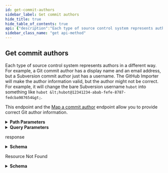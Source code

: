 ```yaml
---
id: get-commit-authors
sidebar_label: Get commit authors
hide_title: true
hide_table_of_contents: true
api: {"description":"Each type of source control system represents authors in a different way. For example, a Git commit author has a display name and an email address, but a Subversion commit author just has a username. The GitHub Importer will make the author information valid, but the author might not be correct. For example, it will change the bare Subversion username `hubot` into something like `hubot <hubot@12341234-abab-fefe-8787-fedcba987654>`.\n\nThis endpoint and the [Map a commit author](https://docs.github.com/rest/reference/migrations#map-a-commit-author) endpoint allow you to provide correct Git author information.","externalDocs":{"description":"API method documentation","url":"https://docs.github.com/rest/reference/migrations#get-commit-authors"},"operationId":"migrations/get-commit-authors","parameters":[{"in":"path","name":"owner","required":true,"schema":{"type":"string"}},{"in":"path","name":"repo","required":true,"schema":{"type":"string"}},{"description":"A user ID. Only return users with an ID greater than this ID.","in":"query","name":"since","required":false,"schema":{"type":"integer"}}],"responses":{"200":{"content":{"application/json":{"examples":{"default":{"value":[{"email":"hubot@github.com","id":2268557,"import_url":"https://api.github.com/repos/octocat/socm/import","name":"Hubot","remote_id":"nobody@fc7da526-431c-80fe-3c8c-c148ff18d7ef","remote_name":"nobody","url":"https://api.github.com/repos/octocat/socm/import/authors/2268557"},{"email":"svner@fc7da526-431c-80fe-3c8c-c148ff18d7ef","id":2268558,"import_url":"https://api.github.com/repos/octocat/socm/import","name":"svner","remote_id":"svner@fc7da526-431c-80fe-3c8c-c148ff18d7ef","remote_name":"svner","url":"https://api.github.com/repos/octocat/socm/import/authors/2268558"},{"email":"svner@example.com@fc7da526-431c-80fe-3c8c-c148ff18d7ef","id":2268559,"import_url":"https://api.github.com/repos/octocat/socm/import","name":"svner@example.com","remote_id":"svner@example.com@fc7da526-431c-80fe-3c8c-c148ff18d7ef","remote_name":"svner@example.com","url":"https://api.github.com/repos/octocat/socm/import/authors/2268559"}]}},"schema":{"items":{"description":"Porter Author","properties":{"email":{"type":"string"},"id":{"type":"integer"},"import_url":{"format":"uri","type":"string"},"name":{"type":"string"},"remote_id":{"type":"string"},"remote_name":{"type":"string"},"url":{"format":"uri","type":"string"}},"required":["id","remote_id","remote_name","email","name","url","import_url"],"title":"Porter Author","type":"object"},"type":"array"}}},"description":"response"},"404":{"content":{"application/json":{"schema":{"description":"Basic Error","properties":{"documentation_url":{"type":"string"},"message":{"type":"string"}},"title":"Basic Error","type":"object"}}},"description":"Resource Not Found"}},"tags":["migrations"],"x-github":{"category":"migrations","enabledForGitHubApps":true,"githubCloudOnly":false,"previews":[],"subcategory":"source-imports"},"method":"get","path":"/repos/{owner}/{repo}/import/authors","servers":[{"url":"https://api.github.com"}],"info":{"contact":{"name":"Support","url":"https://support.github.com/contact"},"description":"GitHub's v3 REST API.","license":{"name":"MIT","url":"https://spdx.org/licenses/MIT"},"termsOfService":"https://docs.github.com/articles/github-terms-of-service","title":"GitHub v3 REST API","version":"1.1.4","x-apisguru-categories":["collaboration","developer_tools"],"x-logo":{"url":"https://twitter.com/github/profile_image?size=original"},"x-origin":[{"format":"openapi","url":"https://raw.githubusercontent.com/github/rest-api-description/main/descriptions/api.github.com/api.github.com.json","version":"3.0"}],"x-providerName":"github.com"},"postman":{"name":"Get commit authors","description":{"content":"Each type of source control system represents authors in a different way. For example, a Git commit author has a display name and an email address, but a Subversion commit author just has a username. The GitHub Importer will make the author information valid, but the author might not be correct. For example, it will change the bare Subversion username `hubot` into something like `hubot <hubot@12341234-abab-fefe-8787-fedcba987654>`.\n\nThis endpoint and the [Map a commit author](https://docs.github.com/rest/reference/migrations#map-a-commit-author) endpoint allow you to provide correct Git author information.","type":"text/plain"},"url":{"path":["repos",":owner",":repo","import","authors"],"host":["{{baseUrl}}"],"query":[{"disabled":false,"description":{"content":"A user ID. Only return users with an ID greater than this ID.","type":"text/plain"},"key":"since","value":""}],"variable":[{"disabled":false,"description":{"content":"(Required) ","type":"text/plain"},"type":"any","value":"","key":"owner"},{"disabled":false,"description":{"content":"(Required) ","type":"text/plain"},"type":"any","value":"","key":"repo"}]},"header":[{"key":"Accept","value":"application/json"}],"method":"GET"}}
sidebar_class_name: "get api-method"
---
```



## Get commit authors



Each type of source control system represents authors in a different way. For example, a Git commit author has a display name and an email address, but a Subversion commit author just has a username. The GitHub Importer will make the author information valid, but the author might not be correct. For example, it will change the bare Subversion username `hubot` into something like `hubot &lt;hubot@12341234-abab-fefe-8787-fedcba987654&gt;`.

This endpoint and the [Map a commit author](https://docs.github.com/rest/reference/migrations#map-a-commit-author) endpoint allow you to provide correct Git author information.

<details style={{"marginBottom":"1rem"}}><summary style={{}}><strong>Path Parameters</strong></summary><div><ul><ParamsItem className={"paramsItem"} param={{"in":"path","name":"owner","required":true,"schema":{"type":"string"}}}></ParamsItem><ParamsItem className={"paramsItem"} param={{"in":"path","name":"repo","required":true,"schema":{"type":"string"}}}></ParamsItem></ul></div></details><details style={{"marginBottom":"1rem"}}><summary style={{}}><strong>Query Parameters</strong></summary><div><ul><ParamsItem className={"paramsItem"} param={{"description":"A user ID. Only return users with an ID greater than this ID.","in":"query","name":"since","required":false,"schema":{"type":"integer"}}}></ParamsItem></ul></div></details><div><ApiTabs><TabItem label={"200"} value={"200"}><div>

response

</div><div><details style={{}}><summary style={{"textAlign":"left"}}><strong>Schema</strong></summary><div style={{"textAlign":"left","marginLeft":"1rem"}}></div><ul style={{"marginLeft":"1rem"}}><li><div><ul><SchemaItem collapsible={false} name={"email"} required={true} schemaDescription={undefined} schemaName={"string"} qualifierMessage={undefined}></SchemaItem><SchemaItem collapsible={false} name={"id"} required={true} schemaDescription={undefined} schemaName={"integer"} qualifierMessage={undefined}></SchemaItem><SchemaItem collapsible={false} name={"import_url"} required={true} schemaDescription={undefined} schemaName={"uri"} qualifierMessage={undefined}></SchemaItem><SchemaItem collapsible={false} name={"name"} required={true} schemaDescription={undefined} schemaName={"string"} qualifierMessage={undefined}></SchemaItem><SchemaItem collapsible={false} name={"remote_id"} required={true} schemaDescription={undefined} schemaName={"string"} qualifierMessage={undefined}></SchemaItem><SchemaItem collapsible={false} name={"remote_name"} required={true} schemaDescription={undefined} schemaName={"string"} qualifierMessage={undefined}></SchemaItem><SchemaItem collapsible={false} name={"url"} required={true} schemaDescription={undefined} schemaName={"uri"} qualifierMessage={undefined}></SchemaItem></ul></div></li></ul></details></div></TabItem><TabItem label={"404"} value={"404"}><div>

Resource Not Found

</div><div><details style={{}}><summary style={{"textAlign":"left"}}><strong>Schema</strong></summary><div style={{"textAlign":"left","marginLeft":"1rem"}}></div><ul style={{"marginLeft":"1rem"}}><SchemaItem collapsible={false} name={"documentation_url"} required={false} schemaDescription={undefined} schemaName={"string"} qualifierMessage={undefined}></SchemaItem><SchemaItem collapsible={false} name={"message"} required={false} schemaDescription={undefined} schemaName={"string"} qualifierMessage={undefined}></SchemaItem></ul></details></div></TabItem></ApiTabs></div>
      